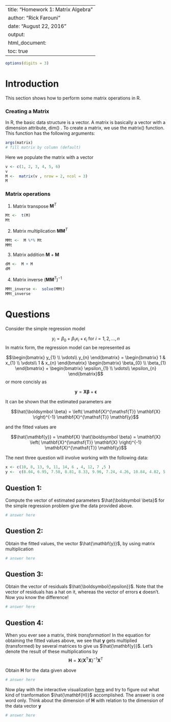 
---
title: "Homework 1: Matrix Algebra"
author: "Rick Farouni"
date: "August 22, 2016"
output: 
   html_document:
      toc: true
---

```r
options(digits = 3)
```

# Introduction
This section shows how to perform some matrix operations in R.

### Creating a Matrix

In R, the basic data structure is a vector. A matrix is basically a vector with a dimension attribute, dim() .
To create a matrix, we use the matrix() function. This function has the following arguments:

```r
args(matrix)
# fill matrix by column (default)
```
Here we populate the matrix with a vector
```r
v <- c(1, 2, 3, 4, 5, 6)
v
M <-  matrix(v , nrow = 2, ncol = 3)
M
```

### Matrix operations

1. Matrix transpose $\mathbf{M}^T$

```r
Mt <-  t(M)
Mt
```

2. Matrix multiplication $\mathbf{M} \mathbf{M}^T$


```r
MMt <-  M %*% Mt
MMt
```

3. Matrix addition $\mathbf{M} + \mathbf{M}$

```r
dM <-  M + M
dM
```

4. Matrix inverse ${(\mathbf{M} \mathbf{M}^T)}^{-1}$

```r
MMt_inverse <-  solve(MMt)
MMt_inverse
```

# Questions

Consider the simple regression model 

$$y_i = \beta_0 + \beta_1 x_i +\epsilon_i  \textrm{    for  } i= 1, 2, \ldots ,n $$ 
In matrix form, the regression model can be represented as

$$\begin{bmatrix}
y_{1} \\ 
\vdots\\ 
y_{n}
\end{bmatrix} =
\begin{bmatrix} 
1 &  x_{1} \\
\vdots\\
1 & x_{n}
\end{bmatrix}
\begin{bmatrix} 
\beta_{0} \\ 
\beta_{1}
\end{bmatrix}
+
\begin{bmatrix} 
\epsilon_{1} \\ 
\vdots\\ 
\epsilon_{n}
\end{bmatrix}$$
or more concisly as 

$$\mathbf{y} =\mathbf{X}\boldsymbol{\beta} + \boldsymbol{\epsilon}$$

It can be shown that the estimated parameters are

$$\hat{\boldsymbol \beta} = \left( \mathbf{X}^{\mathsf{T}} \mathbf{X} \right)^{-1} \mathbf{X}^{\mathsf{T}} \mathbf{y}$$

and the fitted values are

$$\hat{\mathbf{y}} = \mathbf{X} \hat{\boldsymbol \beta} = \mathbf{X} \left( \mathbf{X}^{\mathsf{T}} \mathbf{X} \right)^{-1} \mathbf{X}^{\mathsf{T}} \mathbf{y}$$

The next three question will involve working with the following data:


```r
x <- c(10, 8, 13, 9, 11, 14, 6 , 4, 12, 7 ,5 )
y <-  c(8.04, 6.95, 7.58, 8.81, 8.33, 9.96, 7.24, 4.26, 10.84, 4.82, 5.68 )
```

## Question 1: 

Compute  the vector of estimated  parameters $\hat{\boldsymbol \beta}$ for the simple regression problem give the data provided above.

```r
# answer here
```

## Question 2:

Obtain the fitted values, the vector $\hat{\mathbf{y}}$, by using matrix multiplication


```r
# answer here
```

## Question 3: 

Obtain the vector of residuals $\hat{\boldsymbol{\epsilon}}$. Note that the vector of residuals has a hat on it, whereas the vector of errors $\boldsymbol{\epsilon}$ doesn't. Now you know the difference!

```r
# answer here
```
## Question 4: 

When you ever see a matrix, think *transformation*! In the equation for obtaining the fitted values above, we see that $\mathbf{y}$ gets multiplied (transformed) by several matrices to give us $\hat{\mathbf{y}}$. Let's denote the result of these multiplications by  
$$\mathbf{H}=\mathbf{X} \left( \mathbf{X}^{\mathsf{T}} \mathbf{X} \right)^{-1} \mathbf{X}^{\mathsf{T}}$$

Obtain $\mathbf{H}$ for the data given above

```r
# answer here
```

Now play with the interactive visualization [here](http://setosa.io/ev/ordinary-least-squares-regression/) and try to figure out what kind of tranformation $\hat{\mathbf{H}}$ accomplished. The answer is one word only. Think about the dimension of $\mathbf{H}$ with relation to the dimension of the data vector $\mathbf{y}$  


```r
# answer here
```

